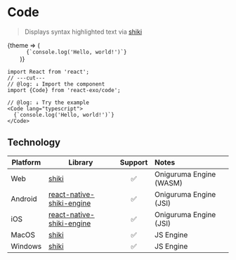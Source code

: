 
# Code

> Displays syntax highlighted text via [shiki](https://shiki.style)

<Theme>
  {theme => (
    <Code lang="typescript" theme={theme === 'dark' ? 'dark-plus' : 'light-plus'}>
      {`console.log('Hello, world!')`}
    </Code>
  )}
</Theme>

```tsx twoslash
import React from 'react';
// ---cut---
// @log: ↓ Import the component
import {Code} from 'react-exo/code';

// @log: ↓ Try the example
<Code lang="typescript">
  {`console.log('Hello, world!')`}
</Code>

```

## Technology

| Platform | Library | Support | Notes |
| -------- | ---------- | :--------: | :---- |
| Web | [shiki](https://shiki.style) | ✅ | Oniguruma Engine (WASM) |
| Android | [react-native-shiki-engine](https://github.com/skiniks/react-native-shiki-engine) | ✅ | Oniguruma Engine (JSI) |
| iOS | [react-native-shiki-engine](https://github.com/skiniks/react-native-shiki-engine) | ✅ | Oniguruma Engine (JSI) |
| MacOS | [shiki](https://shiki.style) | ✅ | JS Engine |
| Windows | [shiki](https://shiki.style) | ✅ | JS Engine |
